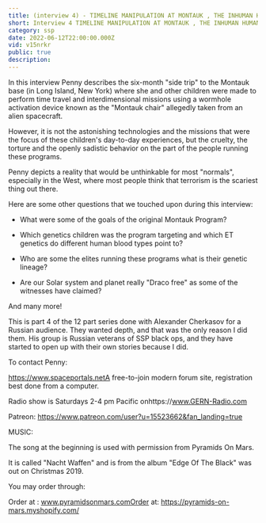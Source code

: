 ```yaml
---
title: (interview 4) - TIMELINE MANIPULATION AT MONTAUK , THE INHUMAN HUMANS AND THE DRACO EMPIRE
short: Interview 4 TIMELINE MANIPULATION AT MONTAUK , THE INHUMAN HUMANS AND THE DRACO EMPIRE
category: ssp
date: 2022-06-12T22:00:00.000Z
vid: v15nrkr
public: true
description:
---
```

In this interview Penny describes the six-month "side trip" to the Montauk base (in Long Island, New York) where she and other children were made to perform time travel and interdimensional missions using a wormhole activation device known as the "Montauk chair" allegedly taken from an alien spacecraft.

However, it is not the astonishing technologies and the missions that were the focus of these children's day-to-day experiences, but the cruelty, the torture and the openly sadistic behavior on the part of the people running these programs.

Penny depicts a reality that would be unthinkable for most "normals", especially in the West, where most people think that terrorism is the scariest thing out there.

Here are some other questions that we touched upon during this interview:

- What were some of the goals of the original Montauk Program?

- Which genetics children was the program targeting and which ET genetics do different human blood types point to?

- Who are some the elites running these programs what is their genetic lineage?

- Are our Solar system and planet really "Draco free" as some of the witnesses have claimed?

And many more!

This is part 4 of the 12 part series done with Alexander Cherkasov for a Russian audience. They wanted depth, and that was the only reason I did them. His group is Russian veterans of SSP black ops, and they have started to open up with their own stories because I did.

To contact Penny:

https://www.spaceportals.net​​​​A free-to-join modern forum site, registration best done from a computer.

Radio show is Saturdays 2-4 pm Pacific onhttps://www.GERN-Radio.com

Patreon: https://www.patreon.com/user?u=15523662&fan_landing=true

MUSIC:

The song at the beginning is used with permission from Pyramids On Mars.

It is called "Nacht Waffen" and is from the album "Edge Of The Black" was out on Christmas 2019.

You may order through:

Order at : www.pyramidsonmars.comOrder at: https://pyramids-on-mars.myshopify.com/

